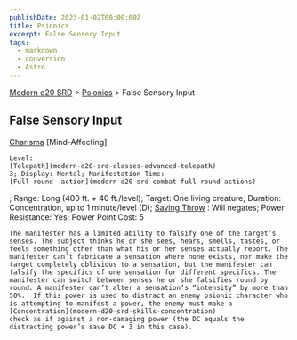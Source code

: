 ```yaml
---
publishDate: 2023-01-02T00:00:00Z
title: Psionics
excerpt: False Sensory Input
tags:
  - markdown
  - conversion
  - Astro
---
```


[Modern d20 SRD](/#modernD20) > [Psionics](modern-d20-srd-psionics-index) > False Sensory Input

## False Sensory Input

[Charisma](modern-d20-srd-basics-ability-scores)
[Mind-Affecting]

    Level:
    [Telepath](modern-d20-srd-classes-advanced-telepath)
    3; Display: Mental; Manifestation Time:
    [Full-round  action](modern-d20-srd-combat-full-round-actions)
; Range: Long (400 ft. + 40 ft./level); Target: One living creature; Duration: Concentration, up to 1 minute/level (D);
[Saving Throw](modern-d20-srd-basics-saving-throws)
: Will negates; Power Resistance: Yes; Power Point Cost: 5

    The manifester has a limited ability to falsify one of the target’s senses. The subject thinks he or she sees, hears, smells, tastes, or feels something other than what his or her senses actually report. The manifester can’t fabricate a sensation where none exists, nor make the target completely oblivious to a sensation, but the manifester can falsify the specifics of one sensation for different specifics. The manifester can switch between senses he or she falsifies round by round. A manifester can’t alter a sensation’s “intensity” by more than 50%.  If this power is used to distract an enemy psionic character who is attempting to manifest a power, the enemy must make a
    [Concentration](modern-d20-srd-skills-concentration)
    check as if against a non-damaging power (the DC equals the distracting power’s save DC + 3 in this case).
